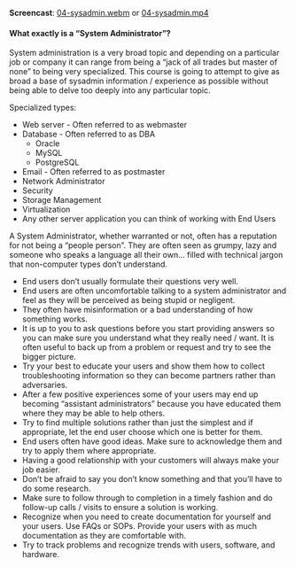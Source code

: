 **Screencast**: 
[04-sysadmin.webm](https://www.cs.montana.edu/users/sdowdle/csci351/videos/04-sysadmin.webm) 
or 
[04-sysadmin.mp4](https://www.cs.montana.edu/users/sdowdle/csci351/videos/04-sysadmin.mp4)

#### What exactly is a "System Administrator"?

System administration is a very broad topic and depending on a particular job or company it can range from being a "jack of all trades but master of none" to being very specialized. This course is going to attempt to give as broad a base of sysadmin information / experience as possible without being able to delve too deeply into any particular topic.

Specialized types:

- Web server - Often referred to as webmaster
- Database - Often referred to as DBA
  - Oracle
  - MySQL
  - PostgreSQL
- Email - Often referred to as postmaster
- Network Administrator
- Security
- Storage Management
- Virtualization
- Any other server application you can think of working with End Users

A System Administrator, whether warranted or not, often has a reputation for not being a "people person". They are often seen as grumpy, lazy and someone who speaks a language all their own... filled with technical jargon that non-computer types don't understand.

- End users don't usually formulate their questions very well.
- End users are often uncomfortable talking to a system administrator and feel as they will be perceived as being stupid or negligent.
- They often have misinformation or a bad understanding of how something works.
- It is up to you to ask questions before you start providing answers so you can make sure you understand what they really need / want. It is often useful to back up from a problem or request and try to see the bigger picture.
- Try your best to educate your users and show them how to collect troubleshooting information so they can become partners rather than adversaries.
- After a few positive experiences some of your users may end up becoming "assistant administrators" because you have educated them where they may be able to help others.
- Try to find multiple solutions rather than just the simplest and if appropriate, let the end user choose which one is better for them.
- End users often have good ideas. Make sure to acknowledge them and try to apply them where appropriate.
- Having a good relationship with your customers will always make your job easier.
- Don't be afraid to say you don't know something and that you'll have to do some research.
- Make sure to follow through to completion in a timely fashion and do follow-up calls / visits to ensure a solution is working.
- Recognize when you need to create documentation for yourself and your users. Use FAQs or SOPs. Provide your users with as much documentation as they are comfortable with.
- Try to track problems and recognize trends with users, software, and hardware.

